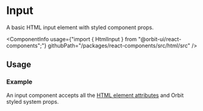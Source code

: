 
<Meta
    title="Html elements/Input"
    id="html-input"
/>

# Input

<Tagline>A basic HTML input element with styled component props.</Tagline>

<ComponentInfo
    usage={"import { HtmlInput } from \"@orbit-ui/react-components\";"}
    githubPath="/packages/react-components/src/html/src"
/>

## Usage

### Example

An input component accepts all the [HTML element attributes](https://developer.mozilla.org/en-US/docs/Web/HTML/Element/input) and Orbit styled system props.

<Preview>
    <Story name="example">
        <HtmlInput type="text" border="cloud-10" padding={1} />
    </Story>
</Preview>
